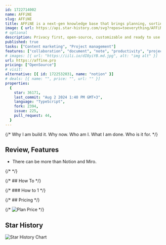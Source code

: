 ```yaml
---
id: 1722714002
name: AFFiNE
slug: AFFiNE
title: AFFiNE is a next-gen knowledge base that brings planning, sorting and creating all together.
image: { url: https://api.star-history.com/svg?repos=toeverything/AFFiNE }
# optional
description: Privacy first, open-source, customizable and ready to use. electron, editor, markdown, rust, app, wiki, notes, table, rust-language, workspace, whiteboard, tableview, rust-lang, crdt, knowledge-base, notion, miro, notion-alternative,  ,
published: true
tasks: ["Content marketing", "Project management"]
features: ["collaboration", "document", "note", "productivity", "project"]
# images: [{ url: "https://iili.io/dI8yiYB.md.jpg", alt: "img alt" }]
url: https://affine.pro
pricing: ["OpenSource"]
# visit:
alternative: [{ id: 1722532031, name: "notion" }]
# deals: [{ name: "", price: "", url: "" }]
properties:
  {
    star: 36171,
    last_commit: "Aug 2 2024 1:40 PM GMT+3",
    language: "TypeScript",
    fork: 2394,
    issue: 225,
    pull_request: 44,
  }
---
```


{/* Why I am build it. Why now. Who am I. What I am done. Who is it for. */}

## Review, Features

- There can be more than Notion and Miro.

{/* <DetailYoutube videoId="" startTime={0} /> */}

{/* ## How To */}

{/* ### How to 1 */}

{/* ## Pricing */}

{/* <Img src="" alt="Plan Price" /> */}

## Star History

![Star History Chart](https://api.star-history.com/svg?repos=toeverything/AFFiNE)
